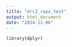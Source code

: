 ```yaml
---
title: "drc2_repo_test"
output: html_document
date: "2024-11-06"
---
```


```r
library(dplyr)
```


